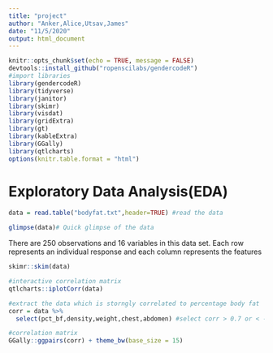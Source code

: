 ```yaml
---
title: "project"
author: "Anker,Alice,Utsav,James"
date: "11/5/2020"
output: html_document
---
```


```r
knitr::opts_chunk$set(echo = TRUE, message = FALSE)
devtools::install_github("ropenscilabs/gendercodeR")
#import libraries
library(gendercodeR)
library(tidyverse)
library(janitor)
library(skimr)
library(visdat)
library(gridExtra)
library(gt)
library(kableExtra)
library(GGally)
library(qtlcharts)
options(knitr.table.format = "html")
```


# Exploratory Data Analysis(EDA)
```r
data = read.table("bodyfat.txt",header=TRUE) #read the data

glimpse(data)# Quick glimpse of the data
```
There are 250 observations and 16 variables in this data set. Each row represents an individual response and each column represents the features

```r
skimr::skim(data)
```
```r
#interactive correlation matrix
qtlcharts::iplotCorr(data)
```
```r
#extract the data which is storngly correlated to percentage body fat
corr = data %>%
  select(pct_bf,density,weight,chest,abdomen) #select corr > 0.7 or < -0.7
```


```r
#correlation matrix
GGally::ggpairs(corr) + theme_bw(base_size = 15)
```

```r

```

